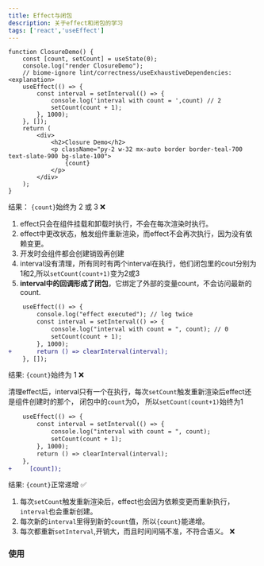 ```yaml
---
title: Effect与闭包
description: 关于effect和闭包的学习
tags: ['react','useEffect']
---
```





```tsx
function ClosureDemo() {
	const [count, setCount] = useState(0);
	console.log("render ClosureDemo");
	// biome-ignore lint/correctness/useExhaustiveDependencies: <explanation>
	useEffect(() => {
		const interval = setInterval(() => {
            console.log('interval with count = ',count) // 2
			setCount(count + 1);
		}, 1000);
	}, []);
	return (
		<div>
			<h2>Closure Demo</h2>
			<p className="py-2 w-32 mx-auto border border-teal-700 text-slate-900 bg-slate-100">
				{count}
			</p>
		</div>
	);
}
```
结果： `{count}`始终为 2 或 3  ❌

1. effect只会在组件挂载和卸载时执行，不会在每次渲染时执行。
2. effect中更改状态，触发组件重新渲染，而effect不会再次执行，因为没有依赖变更。
3. 开发时会组件都会创建销毁再创建
4. interval没有清理，所有同时有两个interval在执行，他们闭包里的cout分别为1和2,所以`setCount(count+1)`变为2或3
5. **interval中的回调形成了闭包**，它绑定了外部的变量count，不会访问最新的count.

```diff
	useEffect(() => {
		console.log("effect executed"); // log twice
		const interval = setInterval(() => {
			console.log("interval with count = ", count); // 0
			setCount(count + 1);
		}, 1000);
+		return () => clearInterval(interval);
	}, []);
```
结果:  `{count}`始终为 1  ❌  

清理effect后，interval只有一个在执行，每次`setCount`触发重新渲染后effect还是组件创建时的那个， 闭包中的`count`为0，
所以`setCount(count+1)`始终为1


```diff
	useEffect(() => {
		const interval = setInterval(() => {
			console.log("interval with count = ", count);
			setCount(count + 1);
		}, 1000);
		return () => clearInterval(interval);
	},
+     [count]);
```
结果:  `{count}`正常递增   ✅  
 
1. 每次`setCount`触发重新渲染后，effect也会因为依赖变更而重新执行，`interval`也会重新创建。
2. 每次新的`interval`里得到新的`count`值，所以`{count}`能递增。
3. 每次都重新`setInterval`,开销大，而且时间间隔不准，不符合语义。  ❌  


### 使用
